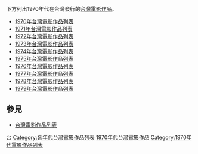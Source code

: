 下方列出1970年代在台灣發行的[[台灣電影作品|台灣電影作品]]。
*[[1970年台灣電影作品列表|1970年台灣電影作品列表]]
*[[1971年台灣電影作品列表|1971年台灣電影作品列表]]
*[[1972年台灣電影作品列表|1972年台灣電影作品列表]]
*[[1973年台灣電影作品列表|1973年台灣電影作品列表]]
*[[1974年台灣電影作品列表|1974年台灣電影作品列表]]
*[[1975年台灣電影作品列表|1975年台灣電影作品列表]]
*[[1976年台灣電影作品列表|1976年台灣電影作品列表]]
*[[1977年台灣電影作品列表|1977年台灣電影作品列表]]
*[[1978年台灣電影作品列表|1978年台灣電影作品列表]]
*[[1979年台灣電影作品列表|1979年台灣電影作品列表]]

==參見==
*[[台灣電影作品列表|台灣電影作品列表]]

{{台灣電影}}

[[Category:電影作品列表索引|台]]
[[Category:各年代台灣電影作品列表|Category:各年代台灣電影作品列表]]
[[Category:1970年代台灣電影作品|]]
[[Category:1970年代電影作品列表|Category:1970年代電影作品列表]]